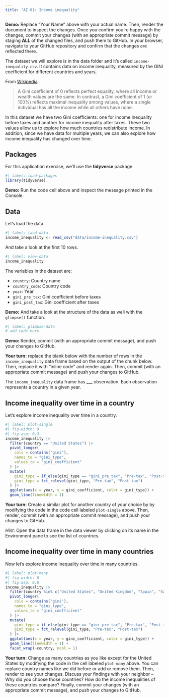 ```yaml
---
title: "AE 01: Income inequality"
---
```


**Demo:** Replace "Your Name" above with your actual name.
Then, render the document to inspect the changes.
Once you confirm you're happy with the changes, commit your changes (with an appropriate commit message) by staging **ALL** of the changed files, and push them to GitHub.
In your browser, navigate to your GitHub repository and confirm that the changes are reflected there.

The dataset we will explore is in the data folder and it's called `income-inequality.csv`.
It contains data on income inequality, measured by the GINI coefficient for different countries and years.

From [Wikipedia](https://en.wikipedia.org/wiki/Gini_coefficient):

> A Gini coefficient of 0 reflects perfect equality, where all income or wealth values are the same.
> In contrast, a Gini coefficient of 1 (or 100%) reflects maximal inequality among values, where a single individual has all the income while all others have none.

In this dataset we have two Gini coefficients: one for income inequality before taxes and another for income inequality after taxes.
These two values allow us to explore how much countries redistribute income.
In addition, since we have data for multiple years, we can also explore how income inequality has changed over time.

## Packages

For this application exercise, we'll use the **tidyverse** package.

```r
#| label: load-packages
library(tidyverse)
```

**Demo:** Run the code cell above and inspect the message printed in the Console.

## Data

Let's load the data.

```r
#| label: laod-data
income_inequality <- read_csv("data/income-inequality.csv")
```

And take a look at the first 10 rows.

```r
#| label: view-data
income_inequality
```

The variables in the dataset are:

-   `country`: Country name
-   `country_code`: Country code
-   `year`: Year
-   `gini_pre_tax`: Gini coefficient before taxes
-   `gini_post_tax`: Gini coefficient after taxes

**Demo:** And take a look at the structure of the data as well with the `glimpse()` function.

```r
#| label: glimpse-data
# add code here
```

**Demo:** Render, commit (with an appropriate commit message), and push your changes to GitHub.

**Your turn:** replace the blank below with the number of rows in the `income_inequality` data frame based on the output of the chunk below.
Then, replace it with "inline code" and render again.
Then, commit (with an appropriate commit message) and push your changes to GitHub.

The `income_inequality` data frame has \_\_\_ observation.
Each observation represents a country in a given year.

## Income inequality over time in a country

Let's explore income inequality over time in a country.

```r
#| label: plot-single
#| fig-width: 8
#| fig-asp: 0.3
income_inequality |>
  filter(country == "United States") |>
  pivot_longer(
    cols = contains("gini"),
    names_to = "gini_type",
    values_to = "gini_coefficient"
  ) |>
  mutate(
    gini_type = if_else(gini_type == "gini_pre_tax", "Pre-tax", "Post-tax"),
    gini_type = fct_relevel(gini_type, "Pre-tax", "Post-tax")
  ) |>
  ggplot(aes(x = year, y = gini_coefficient, color = gini_type)) +
  geom_line(linewidth = 1)
```

**Your turn:** Create a similar plot for another country of your choice by by modifying the code in the code cell labeled `plot-single` above.
Then, render, commit (with an appropriate commit message), and push your changes to GitHub.

*Hint:* Open the data frame in the data viewer by clicking on its name in the Environment pane to see the list of countries.

## Income inequality over time in many countries

Now let's explore income inequality over time in many countries.

```r
#| label: plot-many
#| fig-width: 8
#| fig-asp: 0.8
income_inequality |>
  filter(country %in% c("United States", "United Kingdom", "Spain", "Sweden")) |>
  pivot_longer(
    cols = contains("gini"),
    names_to = "gini_type",
    values_to = "gini_coefficient"
  ) |>
  mutate(
    gini_type = if_else(gini_type == "gini_pre_tax", "Pre-tax", "Post-tax"),
    gini_type = fct_relevel(gini_type, "Pre-tax", "Post-tax")
  ) |>
  ggplot(aes(x = year, y = gini_coefficient, color = gini_type)) +
  geom_line(linewidth = 1) +
  facet_wrap(~country, ncol = 1)
```

**Your turn:** Change as many countries as you like except for the United States by modifying the code in the cell labeled `plot-many` above.
You can replace country names like we did before or add or remove them.
Then, render to see your changes.
Discuss your findings with your neighbor -- Why did you choose those countries?
How do the income inequalities of these countries compare?
Finally, commit your changes (with an appropriate commit message), and push your changes to GitHub.
